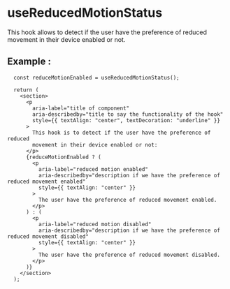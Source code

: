 
<Meta of={ReducedMotionStatus} />

# **useReducedMotionStatus**

This hook allows to detect if the user have the preference of reduced
        movement in their device enabled or not.

## **Example** :

```tsx
  const reduceMotionEnabled = useReducedMotionStatus();

  return (
    <section>
      <p
        aria-label="title of component"
        aria-describedby="title to say the functionality of the hook"
        style={{ textAlign: "center", textDecoration: "underline" }}
      >
        This hook is to detect if the user have the preference of reduced
        movement in their device enabled or not:
      </p>
      {reduceMotionEnabled ? (
        <p
          aria-label="reduced motion enabled"
          aria-describedby="description if we have the preference of reduced movement enabled"
          style={{ textAlign: "center" }}
        >
          The user have the preference of reduced movement enabled.
        </p>
      ) : (
        <p
          aria-label="reduced motion disabled"
          aria-describedby="description if we have the preference of reduced movement disabled"
          style={{ textAlign: "center" }}
        >
          The user have the preference of reduced movement disabled.
        </p>
      )}
    </section>
  );
```